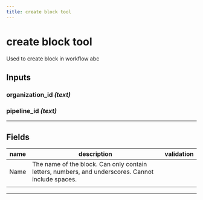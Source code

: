 ```yaml
---
title: create block tool
---
```


# create block tool
Used to create block in workflow abc

## Inputs
### organization_id _(text)_
### pipeline_id _(text)_
---
## Fields
| name | description | validation |
|------|-------------|------------|
| Name | The name of the block. Can only contain letters, numbers, and underscores. Cannot include spaces. || 
 | |

---
    
